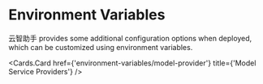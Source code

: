# Environment Variables

云智助手 provides some additional configuration options when deployed, which can be customized using environment variables.

<Cards>
  <Cards.Card href={'environment-variables/basic'} title={'Basic Environment Variables'} />

  <Cards.Card href={'environment-variables/model-provider'} title={'Model Service Providers'} />
</Cards>
